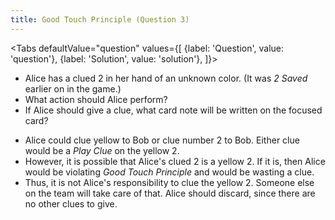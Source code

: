 ```yaml
---
title: Good Touch Principle (Question 3)
---
```



<BeginnersGuideProgress id="good-touch-principle-question-3" />

<Tabs
  defaultValue="question"
  values={[
    {label: 'Question', value: 'question'},
    {label: 'Solution', value: 'solution'},
  ]}>
<TabItem value="question">

- Alice has a clued 2 in her hand of an unknown color. (It was _2 Saved_ earlier on in the game.)
- What action should Alice perform?
- If Alice should give a clue, what card note will be written on the focused card?

</TabItem>
<TabItem value="solution">

- Alice could clue yellow to Bob or clue number 2 to Bob. Either clue would be a _Play Clue_ on the yellow 2.
- However, it is possible that Alice's clued 2 is a yellow 2. If it is, then Alice would be violating _Good Touch Principle_ and would be wasting a clue.
- Thus, it is not Alice's responsibility to clue the yellow 2. Someone else on the team will take care of that. Alice should discard, since there are no other clues to give.

</TabItem>
</Tabs>

<GoodTouchPrincipleQuestion3 />
